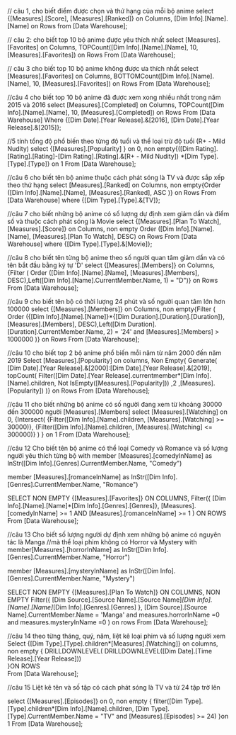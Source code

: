 ﻿// câu 1, cho biết điểm được chọn và thứ hạng của mỗi bộ anime
select {[Measures].[Score], [Measures].[Ranked]} on Columns,
[Dim Info].[Name].[Name] on Rows
from [Data Warehouse];

// câu 2: cho biết top 10 bộ anime được yêu thích nhất
select [Measures].[Favorites] on Columns,
TOPCount([Dim Info].[Name].[Name], 10,
[Measures].[Favorites]) on Rows
From [Data Warehouse];

// câu 3 cho biết top 10 bộ anime không được ưa thích nhất 
select [Measures].[Favorites] on Columns,
BOTTOMCount([Dim Info].[Name].[Name], 10,
[Measures].[Favorites]) on Rows
From [Data Warehouse];

//câu 4 cho biết top 10 bộ anime đã được xem xong nhiều nhất trong năm 2015 và 2016
select [Measures].[Completed] on Columns,
TOPCount([Dim Info].[Name].[Name], 10,
[Measures].[Completed]) on Rows
From [Data Warehouse]
Where {[Dim Date].[Year Release].&[2016],
[Dim Date].[Year Release].&[2015]};


//5 tính tổng độ phổ biến theo từng độ tuổi và thể loại trừ độ tuổi (R+ - Mild Nudity)
select {[Measures].[Popularity]  } on 0,
non empty{([Dim Rating].[Rating].[Rating]-[Dim Rating].[Rating].&[R+ - Mild Nudity])
		*[Dim Type].[Type].[Type]} on 1
From [Data Warehouse];

//câu 6 cho biết tên bộ anime thuộc cách phát sóng là TV và được sắp xếp theo thứ hạng
select [Measures].[Ranked] on Columns,
non empty{Order ([Dim Info].[Name].[Name],
		[Measures].[Ranked],
		ASC )} on Rows
From [Data Warehouse]
where {[Dim Type].[Type].&[TV]};

//câu 7 cho biết những bộ anime có số lượng dự định xem giảm dần và điểm số và thuộc cách phát sóng là Movie 
select {[Measures].[Plan To Watch], [Measures].[Score]} on Columns,
non empty Order ([Dim Info].[Name].[Name],
[Measures].[Plan To Watch],
DESC) on Rows
From [Data Warehouse]
where {[Dim Type].[Type].&[Movie]};


//câu 8 cho biết tên từng bộ anime theo số người quan tâm giảm dần và có tên bắt đầu bằng ký tự 'D'
select {[Measures].[Members]} on Columns,
{Filter (
Order ([Dim Info].[Name].[Name],
[Measures].[Members],
DESC),Left([Dim Info].[Name].CurrentMember.Name, 1) = "D")}
on Rows
From [Data Warehouse];

//câu 9 cho biết tên bộ có thời lượng 24 phút và số người quan tâm lớn hơn 100000
select {[Measures].[Members]} on Columns,
non empty{Filter (
Order ({[Dim Info].[Name].[Name]}*{[Dim Duration].[Duration].[Duration]},
[Measures].[Members],
DESC),Left([Dim Duration].[Duration].CurrentMember.Name, 2) = '24'
and [Measures].[Members] > 1000000
)}
on Rows
From [Data Warehouse];

//câu 10 cho biết top 2 bộ anime phổ biến mỗi năm từ năm 2000 đến năm 2019
Select [Measures].[Popularity] on columns,
Non Empty{
	Generate(
		[Dim Date].[Year Release].&[2000]:[Dim Date].[Year Release].&[2019],
		topCount(
			Filter([Dim Date].[Year Release].currentmember*[Dim Info].[Name].children,
				Not IsEmpty([Measures].[Popularity]))
			,2
			,[Measures].[Popularity])
		)}
on Rows
From [Data Warehouse];

//câu 11 cho biết những bộ anime có số người đang xem từ khoảng 30000 đến 300000 người [Measures].[Members]
select [Measures].[Watching] on 0,
{Intersect(
			{Filter([Dim Info].[Name].children, [Measures].[Watching] >= 30000)},
			{Filter([Dim Info].[Name].children, [Measures].[Watching] <= 300000)}
			)
}
on 1
From [Data Warehouse];

//câu 12 Cho biết tên bộ anime có thể loại Comedy và Romance và số lượng người yêu thích từng bộ
with member [Measures].[comedyInName] as
InStr([Dim Info].[Genres].CurrentMember.Name, "Comedy")

member [Measures].[romanceInName] as
InStr([Dim Info].[Genres].CurrentMember.Name, "Romance")

SELECT
NON EMPTY {[Measures].[Favorites]} 
ON COLUMNS,
Filter({
		[Dim Info].[Name].[Name]*[Dim Info].[Genres].[Genres]}, 
		[Measures].[comedyInName] >= 1 
		AND 
		[Measures].[romanceInName] >= 1  )
ON ROWS 
From [Data Warehouse];



//câu 13 Cho biết số lượng người dự định xem những bộ anime có nguyên tác là Manga 
//mà thể loại phim không có Horror và Mystery
with member[Measures].[horrorInName] as
InStr([Dim Info].[Genres].CurrentMember.Name, "Horror")

member [Measures].[mysteryInName] as
InStr([Dim Info].[Genres].CurrentMember.Name, "Mystery")

SELECT
NON EMPTY {[Measures].[Plan To Watch]} ON COLUMNS,
NON EMPTY Filter({
		[Dim Source].[Source Name].[Source Name]*[Dim Info].[Name].[Name]*[Dim Info].[Genres].[Genres]
		}, 
		[Dim Source].[Source Name].CurrentMember.Name = 'Manga'
		and measures.horrorInName =0
		and measures.mysteryInName =0 ) on rows
From [Data Warehouse];


//câu 14 theo từng tháng, quý, năm, liệt kê loại phim và số lượng người xem
Select {[Dim Type].[Type].children*[Measures].[Watching]} on columns,
non empty {
	DRILLDOWNLEVEL(
		DRILLDOWNLEVEL([Dim Date].[Time Release].[Year Release]))		
}ON ROWS  
From [Data Warehouse];



//câu 15 Liệt kê tên và số tập có cách phát sóng là TV và từ 24 tập trờ lên

select {[Measures].[Episodes]} on 0,
non empty { 
	filter([Dim Type].[Type].children*[Dim Info].[Name].children,
			[Dim Type].[Type].CurrentMember.Name = "TV"
			and [Measures].[Episodes] >= 24)
	}on 1
From [Data Warehouse];